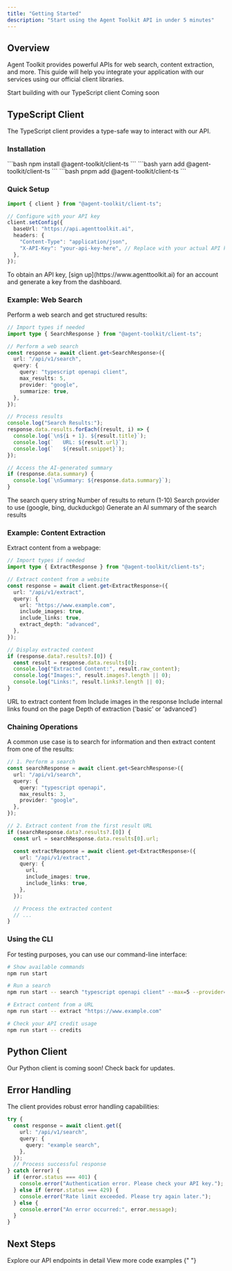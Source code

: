 ```yaml
---
title: "Getting Started"
description: "Start using the Agent Toolkit API in under 5 minutes"
---
```


## Overview

Agent Toolkit provides powerful APIs for web search, content extraction, and more. This guide will help you integrate your application with our services using our official client libraries.

<CardGroup cols={2}>
  <Card title="TypeScript Client" icon="js" href="#typescript-client">
    Start building with our TypeScript client
  </Card>
  <Card
    title="Python Client"
    icon="python"
    href="#python-client"
    color="#4B8BBE"
  >
    Coming soon
  </Card>
</CardGroup>

## TypeScript Client

The TypeScript client provides a type-safe way to interact with our API.

### Installation

<Tabs>
  <Tab title="npm">```bash npm install @agent-toolkit/client-ts ```</Tab>
  <Tab title="yarn">```bash yarn add @agent-toolkit/client-ts ```</Tab>
  <Tab title="pnpm">```bash pnpm add @agent-toolkit/client-ts ```</Tab>
</Tabs>

### Quick Setup

```typescript
import { client } from "@agent-toolkit/client-ts";

// Configure with your API key
client.setConfig({
  baseUrl: "https://api.agenttoolkit.ai",
  headers: {
    "Content-Type": "application/json",
    "X-API-Key": "your-api-key-here", // Replace with your actual API key
  },
});
```

<Note>
  To obtain an API key, [sign up](https://www.agenttoolkit.ai) for an account
  and generate a key from the dashboard.
</Note>

### Example: Web Search

Perform a web search and get structured results:

```typescript
// Import types if needed
import type { SearchResponse } from "@agent-toolkit/client-ts";

// Perform a web search
const response = await client.get<SearchResponse>({
  url: "/api/v1/search",
  query: {
    query: "typescript openapi client",
    max_results: 5,
    provider: "google",
    summarize: true,
  },
});

// Process results
console.log("Search Results:");
response.data.results.forEach((result, i) => {
  console.log(`\n${i + 1}. ${result.title}`);
  console.log(`   URL: ${result.url}`);
  console.log(`   ${result.snippet}`);
});

// Access the AI-generated summary
if (response.data.summary) {
  console.log(`\nSummary: ${response.data.summary}`);
}
```

<ParamField query="query" type="string" required>
  The search query string
</ParamField>

<ParamField query="max_results" type="number" default="5">
  Number of results to return (1-10)
</ParamField>

<ParamField query="provider" type="string" default="google">
  Search provider to use (google, bing, duckduckgo)
</ParamField>

<ParamField query="summarize" type="boolean" default="false">
  Generate an AI summary of the search results
</ParamField>

### Example: Content Extraction

Extract content from a webpage:

```typescript
// Import types if needed
import type { ExtractResponse } from "@agent-toolkit/client-ts";

// Extract content from a website
const response = await client.get<ExtractResponse>({
  url: "/api/v1/extract",
  query: {
    url: "https://www.example.com",
    include_images: true,
    include_links: true,
    extract_depth: "advanced",
  },
});

// Display extracted content
if (response.data?.results?.[0]) {
  const result = response.data.results[0];
  console.log("Extracted Content:", result.raw_content);
  console.log("Images:", result.images?.length || 0);
  console.log("Links:", result.links?.length || 0);
}
```

<ParamField query="url" type="string" required>
  URL to extract content from
</ParamField>

<ParamField query="include_images" type="boolean" default="false">
  Include images in the response
</ParamField>

<ParamField query="include_links" type="boolean" default="false">
  Include internal links found on the page
</ParamField>

<ParamField query="extract_depth" type="string" default="basic">
  Depth of extraction ('basic' or 'advanced')
</ParamField>

### Chaining Operations

A common use case is to search for information and then extract content from one of the results:

```typescript
// 1. Perform a search
const searchResponse = await client.get<SearchResponse>({
  url: "/api/v1/search",
  query: {
    query: "typescript openapi",
    max_results: 3,
    provider: "google",
  },
});

// 2. Extract content from the first result URL
if (searchResponse.data?.results?.[0]) {
  const url = searchResponse.data.results[0].url;

  const extractResponse = await client.get<ExtractResponse>({
    url: "/api/v1/extract",
    query: {
      url,
      include_images: true,
      include_links: true,
    },
  });

  // Process the extracted content
  // ...
}
```

### Using the CLI

For testing purposes, you can use our command-line interface:

```bash
# Show available commands
npm run start

# Run a search
npm run start -- search "typescript openapi client" --max=5 --provider=google --summarize=true

# Extract content from a URL
npm run start -- extract "https://www.example.com"

# Check your API credit usage
npm run start -- credits
```

## Python Client

<Info>Our Python client is coming soon! Check back for updates.</Info>

## Error Handling

The client provides robust error handling capabilities:

```typescript
try {
  const response = await client.get({
    url: "/api/v1/search",
    query: {
      query: "example search",
    },
  });
  // Process successful response
} catch (error) {
  if (error.status === 401) {
    console.error("Authentication error. Please check your API key.");
  } else if (error.status === 429) {
    console.error("Rate limit exceeded. Please try again later.");
  } else {
    console.error("An error occurred:", error.message);
  }
}
```

## Next Steps

<CardGroup cols={2}>
  <Card title="API Reference" icon="book" href="/api-reference/search">
    Explore our API endpoints in detail
  </Card>
  <Card title="Examples" icon="code" href="/examples">
    View more code examples
  </Card>
</CardGroup>{" "}
